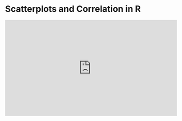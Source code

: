 # Scatterplots and Correlation in R 

<iframe width="560" height="315" src="https://youtube.com/FEAS3akVxD8" frameborder="0" allowfullscreen></iframe>  